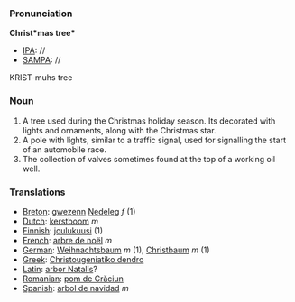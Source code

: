 ===Pronunciation===

'''Christ*mas tree*'''
*[[IPA]]: //
*[[SAMPA]]: //
KRIST-muhs tree
===Noun===

#A tree used during the Christmas holiday season.  Its decorated with lights and ornaments, along with the Christmas star.
#A pole with lights, similar to a traffic signal, used for signalling the start of an automobile race.
#The collection of valves sometimes found at the top of a working oil well.

===Translations===
*[[Breton]]: [[gwezenn]] [[Nedeleg]] ''f'' (1)
*[[Dutch]]: [[kerstboom]] ''m''
*[[Finnish]]: [[joulukuusi]] (1)
*[[French]]: [[arbre de noël]] ''m''
*[[German]]: [[Weihnachtsbaum]] ''m'' (1), [[Christbaum]] ''m'' (1)
*[[Greek]]: [[Christougeniatiko dendro]]
*[[Latin]]: [[arbor Natalis]]?
*[[Romanian]]: [[pom de Crăciun]]
*[[Spanish]]: [[arbol de navidad]] ''m''